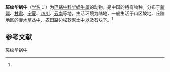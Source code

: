 {{Speciesbox
| name = 斑纹华蜗牛
| status = 
| status_system = 
| image = 
| genus = Cathaica
| species = przewalskii
| authority = (Martens, 1882)<ref name='id11101'>{{cite web| url =http://www.bioinfo.cn/db05/BjdwSpecies.php?action=view&id=11101| title =斑纹华蜗牛| work =《中国动物物种编目数据库》| publisher =中国科学院微生物研究所| author =中国科学院动物研究所| accessdate =2009-04-28| deadurl =yes| archiveurl =https://web.archive.org/web/20160305033643/http://www.bioinfo.cn/db05/BjdwSpecies.php?action=view&id=11101| archivedate =2016-03-05}}</ref>
}}

'''斑纹华蜗牛'''（[[学名|学名]]：{{lang|la|''Cathaica przewalskii''}}）为[[巴蜗牛科|巴蜗牛科]][[华蜗牛属|华蜗牛属]]的动物，是中国的特有物种。分布于[[新疆|新疆]]、[[甘肃|甘肃]]、[[宁夏|宁夏]]、[[四川|四川]]、[[云南|云南]]等地，生活环境为陆地，一般生活于山区坡地、丘陵地区的灌木草丛中、农田路边松软泥土中以及石块下。<ref name='id11101'/>

== 参考文献 ==
{{reflist}}

{{Wikispecies|Cathaica przewalskii}}
{{Taxonbar|from=Q11080363}}

[[Category:华蜗牛属|斑纹华蜗牛]]


{{软体动物小作品}}